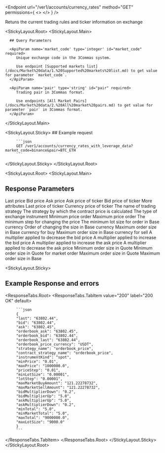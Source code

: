 
<Endpoint
  url="/ver1/accounts/currency_rates"
  method="GET"
  permissions={
    <>
      <Permission title="Permission" description="NONE" />
      <Permission title="Security" description="NONE" />
    </>
  }
/>

 Retuns the current trading rules and ticker information on exchange

<StickyLayout.Root>
   <StickyLayout.Main> 

      ## Query Parameters

      <ApiParam name='market_code' type='integer' id="market_code" required>
         Unique exchange code in the 3Commas system. 
         
         Use endpoint [Supported markets list](/docs/Market%20data/1.%20Supported%20markets%20list.md) to get value for parameter `market_code`.
      </ApiParam>

      <ApiParam name='pair' type='string' id="pair" required>
         Trading pair in 3Commas format. 
         
         Use endpoints [All Market Pairs](/docs/Market%20data/2.%20All%20market%20pairs.md) to get value for parameter `pair` in 3Commas format.
      </ApiParam>
   </StickyLayout.Main>

   <StickyLayout.Sticky>
      ## Example request

         ```json
         GET /ver1/accounts/currency_rates_with_leverage_data?market_code=binance&pair=BTC_ETH
         ```
   </StickyLayout.Sticky>
</StickyLayout.Root>

<StickyLayout.Root>
   <StickyLayout.Main> 

   ## Response Parameters

   <ApiParam name='last' type='integer' id="last">
      Last price
   </ApiParam>

   <ApiParam name='bid' type='string' id="bid">
      Bid price
   </ApiParam>

   <ApiParam name='ask' type='string' id="ask">
      Ask price
   </ApiParam>

   <ApiParam name='orderbook_ask' type='string' id="orderbook_ask">
      Ask price of ticker
   </ApiParam>

   <ApiParam name='orderbook_bid' type='string' id="orderbook_bid">
      Bid price of ticker
   </ApiParam>

   <CollapseAll>
   <CollapseAllHeading> More attributes <CollapseAllButton /> </CollapseAllHeading>

   <CollapsibleApiParam name='orderbook_last' type='string' id="orderbook_last">
      Last price of ticker
   </CollapsibleApiParam> 

   <CollapsibleApiParam name='orderbook_price_currency' type='string' id="orderbook_price_currency">
      Currency price of ticker
   </CollapsibleApiParam>

   <CollapsibleApiParam name='strategy_name' type='string' id="strategy_name">
      The name of trading strategy
   </CollapsibleApiParam>

   <CollapsibleApiParam name='contract_strategy_name' type='string' id="stratcontract_strategy_nameegy_name">
      The strategy by which the contract price is calculated
   </CollapsibleApiParam>

   <CollapsibleApiParam name='instrumentKind' type='string' id="instrumentKind">
      The type of exchange instrument
   </CollapsibleApiParam>

   <CollapsibleApiParam name='minPrice' type='string' id="minPrice">
      Minimum price order
   </CollapsibleApiParam>

   <CollapsibleApiParam name='maxPrice' type='string' id="maxPrice">
      Maximum price order
   </CollapsibleApiParam>

   <CollapsibleApiParam name='priceStep' type='string' id="priceStep">
      The minimum step for changing the price
   </CollapsibleApiParam>

   <CollapsibleApiParam name='minLotSize' type='string' id="maxminLotSizePrice">
      The minimum lot size for order in Base currency
   </CollapsibleApiParam>

   <CollapsibleApiParam name='lotStep' type='string' id="lotStep">
      Order of changing the size in Base currency
   </CollapsibleApiParam>

   <CollapsibleApiParam name='maxMarketBuyAmount' type='string' id="maxMarketBuyAmount">
      Maximum order size in Base currency for buy
   </CollapsibleApiParam>

   <CollapsibleApiParam name='maxMarketSellAmount' type='string' id="maxMarketSellAmount">
      Maximum order size in Base currency for sell
   </CollapsibleApiParam>

   <CollapsibleApiParam name='bidMultiplierDown' type='string' id="bidMultiplierDown">
      A multiplier applied to decrease the bid price
   </CollapsibleApiParam>

   <CollapsibleApiParam name='bidMultiplierUp' type='string' id="bidMultiplierUp">
      A multiplier applied to increase the bid price
   </CollapsibleApiParam>   
      
   <CollapsibleApiParam name='askMultiplierUp' type='string' id="askMultiplierUp">
      A multiplier applied to increase the ask price
   </CollapsibleApiParam>
      
   <CollapsibleApiParam name='askMultiplierDown' type='string' id="askMultiplierDown">
      A multiplier applied to decrease the ask price
   </CollapsibleApiParam>
      
   <CollapsibleApiParam name='minTotal' type='string' id="minTotal">
      Minimum order size in Quote
   </CollapsibleApiParam>  

   <CollapsibleApiParam name='minMarketTotal' type='string' id="minMarketTotal">
      Minimum order size in Quote for market order
   </CollapsibleApiParam>   
      
   <CollapsibleApiParam name='maxTotal' type='string' id="maxTotal">
      Maximum order size in Quote
   </CollapsibleApiParam>

   <CollapsibleApiParam name='maxLotSize' type='string' id="maxLotSize">
      Maximum order size in Base
   </CollapsibleApiParam>
   </CollapseAll>
</StickyLayout.Main>

<StickyLayout.Sticky>
   ## Example Response and errors

   <ResponseTabs.Root>
      <ResponseTabs.TabItem value="200" label="200 OK" default>

         ```json
         {
         "last": "63802.44",
         "bid": "63802.44",
         "ask": "63802.45",
         "orderbook_ask": "63802.45",
         "orderbook_bid": "63802.44",
         "orderbook_last": "63802.44",
         "orderbook_price_currency": "USDT",
         "strategy_name": "orderbook_price",
         "contract_strategy_name": "orderbook_price",
         "instrumentKind": "spot",
         "minPrice": "0.01",
         "maxPrice": "1000000.0",
         "priceStep": "0.01",
         "minLotSize": "0.00001",
         "lotStep": "0.00001",
         "maxMarketBuyAmount": "121.22278732",
         "maxMarketSellAmount": "121.22278732",
         "bidMultiplierDown": "0.2",
         "bidMultiplierUp": "5.0",
         "askMultiplierUp": "5.0",
         "askMultiplierDown": "0.2",
         "minTotal": "5.0",
         "minMarketTotal": "5.0",
         "maxTotal": "9000000.0",
         "maxLotSize": "9000.0"
         }
         ```
   </ResponseTabs.TabItem>
  </ResponseTabs.Root>
</StickyLayout.Sticky>
</StickyLayout.Root>
